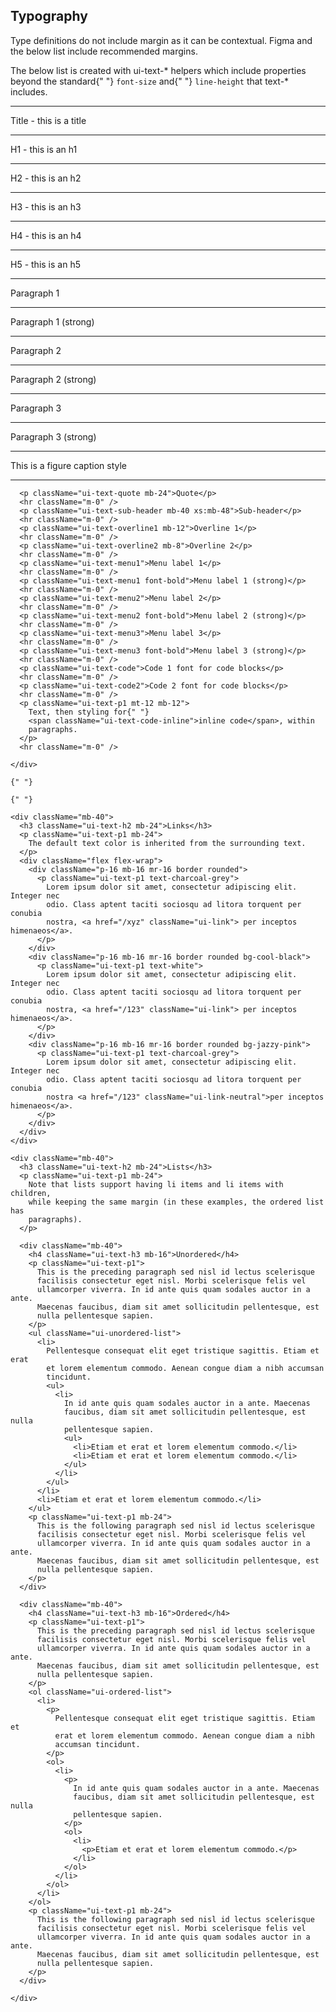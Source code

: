 
<Meta title="Brand/Typography" />

<Unstyled>
  <section id="section-typography" className="mb-64">
    <h1 className="ui-text-h1 mb-32">Typography</h1>
    <p className="ui-text-p1 mb-32">
      Type definitions do not include margin as it can be contextual. Figma
      and the below list include recommended margins.
    </p>
    <p className="ui-text-p1 mb-32">
      The below list is created with ui-text-* helpers which include
      properties beyond the standard{" "}
      <code className="ui-inline-code">font-size</code> and{" "}
      <code className="ui-inline-code">line-height</code> that text-*
      includes.
    </p>
    <div className="mb-40">
      <hr className="m-0" />
      <p className="ui-text-title mt-64 mb-40 xs:mt-80 xs:mb-32 xl:mt-96 xl:mb-32">
        Title - this is a title
      </p>
      <hr className="m-0" />
      <p className="ui-text-h1 mb-40">H1 - this is an h1</p>
      <hr className="m-0" />
      <p className="ui-text-h2 mb-36">H2 - this is an h2</p>
      <hr className="m-0" />
      <p className="ui-text-h3 mb-24">H3 - this is an h3</p>
      <hr className="m-0" />
      <p className="ui-text-h4 mb-16">H4 - this is an h4</p>
      <hr className="m-0" />
      <p className="ui-text-h5 mb-16">H5 - this is an h5</p>
      <hr className="m-0" />
      <p className="ui-text-p1 mb-32">Paragraph 1</p>
      <hr className="m-0" />
      <p className="ui-text-p1 font-bold mb-32">Paragraph 1 (strong)</p>
      <hr className="m-0" />
      <p className="ui-text-p2 mb-24">Paragraph 2</p>
      <hr className="m-0" />
      <p className="ui-text-p2 font-bold mb-24">Paragraph 2 (strong)</p>
      <hr className="m-0" />
      <p className="ui-text-p3 mb-24">Paragraph 3</p>
      <hr className="m-0" />
      <p className="ui-text-p3 font-bold mb-24">Paragraph 3 (strong)</p>
      <hr className="m-0" />
      <p className="ui-figcaption mb-16">This is a figure caption style</p>
      <hr className="m-0" />

      <p className="ui-text-quote mb-24">Quote</p>
      <hr className="m-0" />
      <p className="ui-text-sub-header mb-40 xs:mb-48">Sub-header</p>
      <hr className="m-0" />
      <p className="ui-text-overline1 mb-12">Overline 1</p>
      <hr className="m-0" />
      <p className="ui-text-overline2 mb-8">Overline 2</p>
      <hr className="m-0" />
      <p className="ui-text-menu1">Menu label 1</p>
      <hr className="m-0" />
      <p className="ui-text-menu1 font-bold">Menu label 1 (strong)</p>
      <hr className="m-0" />
      <p className="ui-text-menu2">Menu label 2</p>
      <hr className="m-0" />
      <p className="ui-text-menu2 font-bold">Menu label 2 (strong)</p>
      <hr className="m-0" />
      <p className="ui-text-menu3">Menu label 3</p>
      <hr className="m-0" />
      <p className="ui-text-menu3 font-bold">Menu label 3 (strong)</p>
      <hr className="m-0" />
      <p className="ui-text-code">Code 1 font for code blocks</p>
      <hr className="m-0" />
      <p className="ui-text-code2">Code 2 font for code blocks</p>
      <hr className="m-0" />
      <p className="ui-text-p1 mt-12 mb-12">
        Text, then styling for{" "}
        <span className="ui-text-code-inline">inline code</span>, within
        paragraphs.
      </p>
      <hr className="m-0" />

    </div>

    {" "}

    {" "}

    <div className="mb-40">
      <h3 className="ui-text-h2 mb-24">Links</h3>
      <p className="ui-text-p1 mb-24">
        The default text color is inherited from the surrounding text.
      </p>
      <div className="flex flex-wrap">
        <div className="p-16 mb-16 mr-16 border rounded">
          <p className="ui-text-p1 text-charcoal-grey">
            Lorem ipsum dolor sit amet, consectetur adipiscing elit. Integer nec
            odio. Class aptent taciti sociosqu ad litora torquent per conubia
            nostra, <a href="/xyz" className="ui-link"> per inceptos himenaeos</a>.
          </p>
        </div>
        <div className="p-16 mb-16 mr-16 border rounded bg-cool-black">
          <p className="ui-text-p1 text-white">
            Lorem ipsum dolor sit amet, consectetur adipiscing elit. Integer nec
            odio. Class aptent taciti sociosqu ad litora torquent per conubia
            nostra, <a href="/123" className="ui-link"> per inceptos himenaeos</a>.
          </p>
        </div>
        <div className="p-16 mb-16 mr-16 border rounded bg-jazzy-pink">
          <p className="ui-text-p1 text-charcoal-grey">
            Lorem ipsum dolor sit amet, consectetur adipiscing elit. Integer nec
            odio. Class aptent taciti sociosqu ad litora torquent per conubia
            nostra <a href="/123" className="ui-link-neutral">per inceptos himenaeos</a>.
          </p>
        </div>
      </div>
    </div>

    <div className="mb-40">
      <h3 className="ui-text-h2 mb-24">Lists</h3>
      <p className="ui-text-p1 mb-24">
        Note that lists support having li items and li items with children,
        while keeping the same margin (in these examples, the ordered list has
        paragraphs).
      </p>

      <div className="mb-40">
        <h4 className="ui-text-h3 mb-16">Unordered</h4>
        <p className="ui-text-p1">
          This is the preceding paragraph sed nisl id lectus scelerisque
          facilisis consectetur eget nisl. Morbi scelerisque felis vel
          ullamcorper viverra. In id ante quis quam sodales auctor in a ante.
          Maecenas faucibus, diam sit amet sollicitudin pellentesque, est
          nulla pellentesque sapien.
        </p>
        <ul className="ui-unordered-list">
          <li>
            Pellentesque consequat elit eget tristique sagittis. Etiam et erat
            et lorem elementum commodo. Aenean congue diam a nibh accumsan
            tincidunt.
            <ul>
              <li>
                In id ante quis quam sodales auctor in a ante. Maecenas
                faucibus, diam sit amet sollicitudin pellentesque, est nulla
                pellentesque sapien.
                <ul>
                  <li>Etiam et erat et lorem elementum commodo.</li>
                  <li>Etiam et erat et lorem elementum commodo.</li>
                </ul>
              </li>
            </ul>
          </li>
          <li>Etiam et erat et lorem elementum commodo.</li>
        </ul>
        <p className="ui-text-p1 mb-24">
          This is the following paragraph sed nisl id lectus scelerisque
          facilisis consectetur eget nisl. Morbi scelerisque felis vel
          ullamcorper viverra. In id ante quis quam sodales auctor in a ante.
          Maecenas faucibus, diam sit amet sollicitudin pellentesque, est
          nulla pellentesque sapien.
        </p>
      </div>

      <div className="mb-40">
        <h4 className="ui-text-h3 mb-16">Ordered</h4>
        <p className="ui-text-p1">
          This is the preceding paragraph sed nisl id lectus scelerisque
          facilisis consectetur eget nisl. Morbi scelerisque felis vel
          ullamcorper viverra. In id ante quis quam sodales auctor in a ante.
          Maecenas faucibus, diam sit amet sollicitudin pellentesque, est
          nulla pellentesque sapien.
        </p>
        <ol className="ui-ordered-list">
          <li>
            <p>
              Pellentesque consequat elit eget tristique sagittis. Etiam et
              erat et lorem elementum commodo. Aenean congue diam a nibh
              accumsan tincidunt.
            </p>
            <ol>
              <li>
                <p>
                  In id ante quis quam sodales auctor in a ante. Maecenas
                  faucibus, diam sit amet sollicitudin pellentesque, est nulla
                  pellentesque sapien.
                </p>
                <ol>
                  <li>
                    <p>Etiam et erat et lorem elementum commodo.</p>
                  </li>
                </ol>
              </li>
            </ol>
          </li>
        </ol>
        <p className="ui-text-p1 mb-24">
          This is the following paragraph sed nisl id lectus scelerisque
          facilisis consectetur eget nisl. Morbi scelerisque felis vel
          ullamcorper viverra. In id ante quis quam sodales auctor in a ante.
          Maecenas faucibus, diam sit amet sollicitudin pellentesque, est
          nulla pellentesque sapien.
        </p>
      </div>

    </div>

  </section>
</Unstyled>
